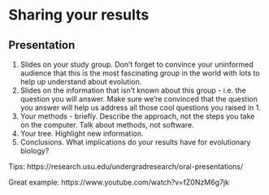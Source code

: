 # Sharing your results

## Presentation

1. Slides on your study group. Don't forget to convince your uninformed audience that this is the most fascinating group in the world with lots to help up understand about evolution.
2. Slides on the information that isn't known about this group - i.e. the question you will answer. Make sure we're convinced that the question you answer will help us address all those cool questions you raised in 1.
3. Your methods - briefly. Describe the approach, not the steps you take on the computer. Talk about methods, not software.
4. Your tree. Highlight new information.
5. Conclusions. What implications do your results have for evolutionary biology?

Tips: https://research.usu.edu/undergradresearch/oral-presentations/

Great example: https://www.youtube.com/watch?v=fZ0NzM6g7jk
